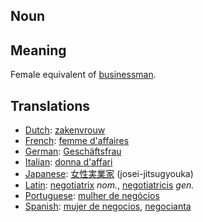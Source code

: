 == Noun ==

== Meaning ==

Female equivalent of [[businessman]].

== Translations ==

*[[Dutch]]: [[zakenvrouw]]
*[[French]]: [[femme d'affaires]]
*[[German]]: [[Geschäftsfrau]]
*[[Italian]]: [[donna d'affari]]
*[[Japanese]]: [[女性実業家]] (josei-jitsugyouka)
*[[Latin]]: [[negotiatrix]] ''nom.'', [[negotiatricis]] ''gen.''
*[[Portuguese]]: [[mulher de negócios]]
*[[Spanish]]: [[mujer de negocios]], [[negocianta]]